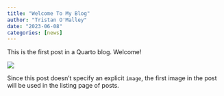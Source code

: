 ```yaml
---
title: "Welcome To My Blog"
author: "Tristan O'Malley"
date: "2023-06-08"
categories: [news]
---
```


This is the first post in a Quarto blog. Welcome!

![](thumbnail.jpg)

Since this post doesn't specify an explicit `image`, the first image in the post will be used in the listing page of posts.
